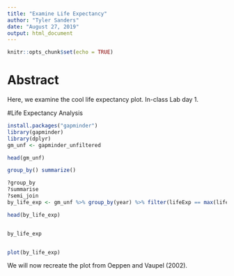 ```yaml
---
title: "Examine Life Expectancy"
author: "Tyler Sanders"
date: "August 27, 2019"
output: html_document
---
```


```r
knitr::opts_chunk$set(echo = TRUE)
```

# Abstract 

Here, we examine the cool life expectancy plot. In-class Lab day 1. 


#Life Expectancy Analysis 
```r

install.packages("gapminder")
library(gapminder)
library(dplyr)
gm_unf <- gapminder_unfiltered

head(gm_unf)

group_by() summarize()

?group_by
?summarise
?semi_join
by_life_exp <- gm_unf %>% group_by(year) %>% filter(lifeExp == max(lifeExp)) %>% select(country, lifeExp, year) %>% arrange(year)

head(by_life_exp)


by_life_exp


plot(by_life_exp)

```

We will now recreate the plot from Oeppen and Vaupel (2002). 

```r




```

